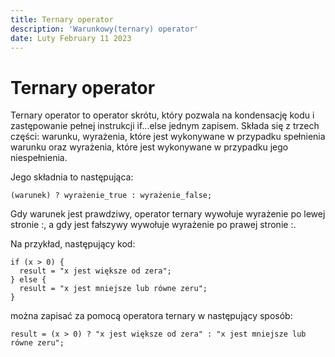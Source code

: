 ```yaml
---
title: Ternary operator
description: 'Warunkowy(ternary) operator'
date: Luty February 11 2023
---
```


# Ternary operator

Ternary operator to operator skrótu, który pozwala na kondensację kodu i zastępowanie pełnej instrukcji if...else jednym zapisem. Składa się z trzech części: warunku, wyrażenia, które jest wykonywane w przypadku spełnienia warunku oraz wyrażenia, które jest wykonywane w przypadku jego niespełnienia.

Jego składnia to następująca:

```
(warunek) ? wyrażenie_true : wyrażenie_false;
```

Gdy warunek jest prawdziwy, operator ternary wywołuje wyrażenie po lewej stronie :, a gdy jest fałszywy wywołuje wyrażenie po prawej stronie :.

Na przykład, następujący kod:

```
if (x > 0) {
  result = "x jest większe od zera";
} else {
  result = "x jest mniejsze lub równe zeru";
}
```

można zapisać za pomocą operatora ternary w następujący sposób:

```
result = (x > 0) ? "x jest większe od zera" : "x jest mniejsze lub równe zeru";
```